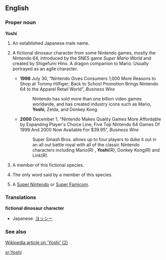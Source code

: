 ==English==

===Proper noun===
'''Yoshi'''

# An established Japanese male name.
# {{rfv-sense}} A fictional dinosaur character from some Nintendo games, mostly the Nintendo 64, introduced by the SNES game ''Super Mario World'' and created by Shigefumi Hino. A dragon companion to Mario. Usually portrayed as an agile character.
#*'''1998''' July 30, “Nintendo Gives Consumers 1,000 More Reasons to Shop at Tommy Hilfiger; Back to School Promotion Brings Nintendo 64 to the Apparel Retail World”, ''Business Wire''
#*: Nintendo has sold more than one billion video games worldwide, and has created industry icons such as Mario, '''Yoshi''', Zelda, and Donkey Kong.
#*'''2000''' December 1, “Nintendo Makes Quality Games More Affordable by Expanding Player's Choice Line; Five Top Nintendo 64 Games Of 1999 And 2000 Now Available For $39.95”, ''Business Wire''
#*: Super Smash Bros. allows up to four players to duke it out in an all out battle royal with all of the classic Nintendo characters including Mario(R)<!--sic-->, '''Yoshi'''(R), Donkey Kong(R) and Link(R).
# {{rfv-sense}} A member of this fictional species.
# {{rfv-sense}} The only word said by a member of this species.
# {{rfv-sense}} {{slang}} A [[Super Nintendo]] or [[Super Famicom]].

===Translations===
'''fictional dinosaur character'''
*Japanese: [[ヨッシー]]

===See also===

[http://en.wikipedia.org/wiki/Yoshi Wikipedia article on 'Yoshi' (2)]

[[sr:Yoshi]]